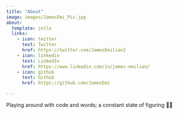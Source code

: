 ```yaml
---
title: "About"
image: images/JamesEmi_Pic.jpg
about:
  template: jolla
  links:
    - icon: twitter
      text: Twitter
      href: https://twitter.com/JamesEmilian2
    - icon: linkedin
      text: LinkedIn
      href: https://www.linkedin.com/in/james-emilian/
    - icon: github
      text: Github
      href: https://github.com/JamesEmi

---
```


Playing around with code and words; a constant state of figuring 🔮🎶
